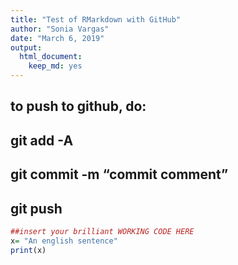 ```yaml
---
title: "Test of RMarkdown with GitHub"
author: "Sonia Vargas"
date: "March 6, 2019"
output: 
  html_document: 
    keep_md: yes
---
```

## to push to github, do:
## git add -A
## git commit -m "commit comment"
## git push

```r
##insert your brilliant WORKING CODE HERE
x= "An english sentence"
print(x)
```

